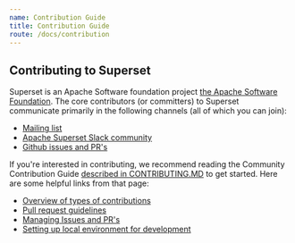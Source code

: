 ```yaml
---
name: Contribution Guide
title: Contribution Guide
route: /docs/contribution
---
```


## Contributing to Superset

Superset is an Apache Software foundation project
[the Apache Software Foundation](https://www.apache.org/theapacheway/index.html). The core
contributors (or committers) to Superset communicate primarily in the following channels (all of
which you can join):

- [Mailing list](https://lists.apache.org/list.html?dev@superset.apache.org)
- [Apache Superset Slack community](https://apache-superset.slack.com/join/shared_invite/zt-g8lpruog-HeqpgYrwdfrD5OYhlU7hPQ#/)
- [Github issues and PR's](https://github.com/apache/superset/issues)

If you're interested in contributing, we recommend reading the Community Contribution Guide
[described in CONTRIBUTING.MD](https://github.com/apache/superset/blob/master/CONTRIBUTING.md)
to get started. Here are some helpful links from that page:

- [Overview of types of contributions](https://github.com/apache/superset/blob/master/CONTRIBUTING.md#types-of-contributions)
- [Pull request guidelines](https://github.com/apache/superset/blob/master/CONTRIBUTING.md#pull-request-guidelines)
- [Managing Issues and PR's](https://github.com/apache/superset/blob/master/CONTRIBUTING.md#managing-issues-and-prs)
- [Setting up local environment for development](https://github.com/apache/superset/blob/master/CONTRIBUTING.md#setup-local-environment-for-development)
